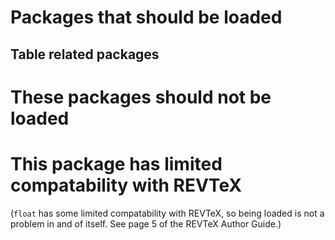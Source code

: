 ```{=latex}
\makeatletter
\newcommand{\isloaded}[1]{
  \@ifpackageloaded{#1}{\texttt{#1} is LOADED}{\texttt{#1} is not loaded }
}
\makeatother
```

# Packages that should be loaded

\isloaded{amsfonts}

\isloaded{amssymb}

\isloaded{amsmath}

\isloaded{hyperref}

## Table related packages

\isloaded{array}

\isloaded{dcolumn}

\isloaded{longtable}

\isloaded{booktabs}


# These packages should not be loaded

\isloaded{multicol}

\isloaded{cite}

\isloaded{mcite}

\isloaded{endfloat}

# This package has limited compatability with REVTeX

\isloaded{float}

(`float` has some limited compatability with REVTeX, so being loaded is not a problem in and of itself. See page 5 of the REVTeX Author Guide.)